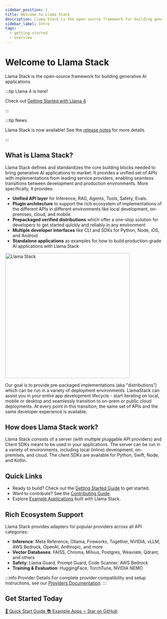 ```yaml
---
sidebar_position: 1
title: Welcome to Llama Stack
description: Llama Stack is the open-source framework for building generative AI applications
sidebar_label: Intro
tags:
  - getting-started
  - overview
---
```


# Welcome to Llama Stack

Llama Stack is the open-source framework for building generative AI applications.

:::tip Llama 4 is here!

Check out [Getting Started with Llama 4](https://colab.research.google.com/github/llamastack/llama-stack/blob/main/docs/getting_started_llama4.ipynb)

:::

:::tip News

Llama Stack is now available! See the [release notes](https://github.com/llamastack/llama-stack/releases) for more details.

:::


## What is Llama Stack?

Llama Stack defines and standardizes the core building blocks needed to bring generative AI applications to market. It provides a unified set of APIs with implementations from leading service providers, enabling seamless transitions between development and production environments. More specifically, it provides:

- **Unified API layer** for Inference, RAG, Agents, Tools, Safety, Evals.
- **Plugin architecture** to support the rich ecosystem of implementations of the different APIs in different environments like local development, on-premises, cloud, and mobile.
- **Prepackaged verified distributions** which offer a one-stop solution for developers to get started quickly and reliably in any environment
- **Multiple developer interfaces** like CLI and SDKs for Python, Node, iOS, and Android
- **Standalone applications** as examples for how to build production-grade AI applications with Llama Stack

<img src="/img/llama-stack.png" alt="Llama Stack" width="400px" />

Our goal is to provide pre-packaged implementations (aka "distributions") which can be run in a variety of deployment environments. LlamaStack can assist you in your entire app development lifecycle - start iterating on local, mobile or desktop and seamlessly transition to on-prem or public cloud deployments. At every point in this transition, the same set of APIs and the same developer experience is available.

## How does Llama Stack work?

Llama Stack consists of a server (with multiple pluggable API providers) and Client SDKs meant to be used in your applications. The server can be run in a variety of environments, including local (inline) development, on-premises, and cloud. The client SDKs are available for Python, Swift, Node, and Kotlin.

## Quick Links

- Ready to build? Check out the [Getting Started Guide](/docs/getting_started/quickstart) to get started.
- Want to contribute? See the [Contributing Guide](https://github.com/llamastack/llama-stack/blob/main/CONTRIBUTING.md).
- Explore [Example Applications](https://github.com/llamastack/llama-stack-apps) built with Llama Stack.

## Rich Ecosystem Support

Llama Stack provides adapters for popular providers across all API categories:

- **Inference**: Meta Reference, Ollama, Fireworks, Together, NVIDIA, vLLM, AWS Bedrock, OpenAI, Anthropic, and more
- **Vector Databases**: FAISS, Chroma, Milvus, Postgres, Weaviate, Qdrant, and others
- **Safety**: Llama Guard, Prompt Guard, Code Scanner, AWS Bedrock
- **Training & Evaluation**: HuggingFace, TorchTune, NVIDIA NEMO

:::info Provider Details
For complete provider compatibility and setup instructions, see our [Providers Documentation](https://llamastack.github.io/docs/providers/).
:::

## Get Started Today

<div style={{display: 'flex', gap: '1rem', flexWrap: 'wrap', margin: '2rem 0'}}>
  <a href="/docs/getting_started/quickstart"
     style={{
       background: 'var(--ifm-color-primary)',
       color: 'white',
       padding: '0.75rem 1.5rem',
       borderRadius: '0.5rem',
       textDecoration: 'none',
       fontWeight: 'bold'
     }}>
    🚀 Quick Start Guide
  </a>
  <a href="https://github.com/llamastack/llama-stack-apps"
     style={{
       border: '2px solid var(--ifm-color-primary)',
       color: 'var(--ifm-color-primary)',
       padding: '0.75rem 1.5rem',
       borderRadius: '0.5rem',
       textDecoration: 'none',
       fontWeight: 'bold'
     }}>
    📚 Example Apps
  </a>
  <a href="https://github.com/llamastack/llama-stack"
     style={{
       border: '2px solid #666',
       color: '#666',
       padding: '0.75rem 1.5rem',
       borderRadius: '0.5rem',
       textDecoration: 'none',
       fontWeight: 'bold'
     }}>
    ⭐ Star on GitHub
  </a>
</div>
